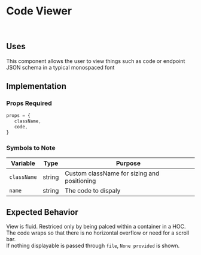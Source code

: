 # Code Viewer

<br />

## Uses

This component allows the user to view things such as code or endpoint JSON schema in a typical monospaced font

## Implementation

### Props Required

```JavaScript
props = {
   className,
   code,
}
```

### Symbols to Note

| Variable    | Type   | Purpose                                     |
| ----------- | ------ | ------------------------------------------- |
| `className` | string | Custom className for sizing and positioning |
| `name`      | string | The code to dispaly                         |

## Expected Behavior

View is fluid. Restriced only by being palced within a container in a HOC. <br />
The code wraps so that there is no horizontal overflow or need for a scroll bar. <br />
If nothing displayable is passed through `file`, `None provided` is shown. <br />
